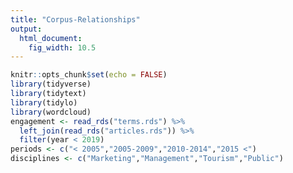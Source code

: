 ```yaml
---
title: "Corpus-Relationships"
output:
  html_document: 
    fig_width: 10.5
---
```


```r
knitr::opts_chunk$set(echo = FALSE)
library(tidyverse)
library(tidytext)
library(tidylo)
library(wordcloud)
engagement <- read_rds("terms.rds") %>% 
  left_join(read_rds("articles.rds")) %>% 
  filter(year < 2019)
periods <- c("< 2005","2005-2009","2010-2014","2015 <")
disciplines <- c("Marketing","Management","Tourism","Public")
```
